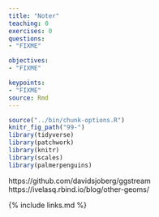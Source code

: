 ```yaml
---
title: "Noter"
teaching: 0
exercises: 0
questions: 
- "FIXME"

objectives:
- "FIXME"

keypoints:
- "FIXME"
source: Rmd
---
```


```r
source("../bin/chunk-options.R")
knitr_fig_path("99-")
library(tidyverse)
library(patchwork)
library(knitr)
library(scales)
library(palmerpenguins)
```
https://github.com/davidsjoberg/ggstream
https://ivelasq.rbind.io/blog/other-geoms/

{% include links.md %}